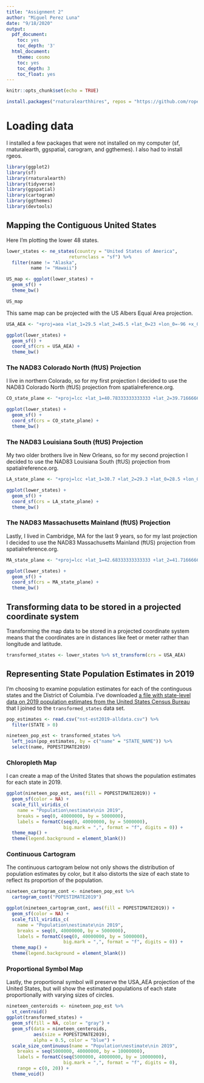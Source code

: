 ```yaml
---
title: "Assignment 2"
author: "Miguel Perez Luna"
date: "9/18/2020"
output:
  pdf_document:
    toc: yes
    toc_depth: '3'
  html_document:
    theme: cosmo
    toc: yes
    toc_depth: 3
    toc_float: yes
---
```


```r
knitr::opts_chunk$set(echo = TRUE)
```

```r
install.packages("rnaturalearthhires", repos = "https://github.com/ropensci/rnaturalearthhires", type = "source")
```



# Loading data

I installed a few packages that were not installed on my computer (sf, rnaturalearth, ggspatial, carogram, and ggthemes). I also had to install rgeos.

```r
library(ggplot2)
library(sf)
library(rnaturalearth)
library(tidyverse)
library(ggspatial)
library(cartogram)
library(ggthemes)
library(devtools)
```

## Mapping the Contiguous United States

Here I'm plotting the lower 48 states.

``` r
lower_states <- ne_states(country = "United States of America", 
                       returnclass = "sf") %>%
  filter(name != "Alaska",
         name != "Hawaii")

US_map <- ggplot(lower_states) +
  geom_sf() +
  theme_bw()

US_map
```

This same map can be projected with the US Albers Equal Area projection. 

```r
USA_AEA <- "+proj=aea +lat_1=29.5 +lat_2=45.5 +lat_0=23 +lon_0=-96 +x_0=0 +y_0=0 +ellps=clrk66 +units=m +no_defs"

ggplot(lower_states) +
  geom_sf() +
  coord_sf(crs = USA_AEA) +
  theme_bw()
```



### The NAD83 Colorado North (ftUS) Projection

I live in northern Colorado, so for my first projection I decided to use the NAD83 Colorado North (ftUS) projection from spatialreference.org. 

```r
CO_state_plane <- "+proj=lcc +lat_1=40.78333333333333 +lat_2=39.71666666666667 +lat_0=39.33333333333334 +lon_0=-105.5 +x_0=914401.8288036576 +y_0=304800.6096012192 +ellps=GRS80 +datum=NAD83 +to_meter=0.3048006096012192 +no_defs "

ggplot(lower_states) +
  geom_sf() +
  coord_sf(crs = CO_state_plane) +
  theme_bw()
```

### The NAD83 Louisiana South (ftUS) Projection

My two older brothers live in New Orleans, so for my second projection I decided to use the NAD83 Louisiana South (ftUS) projection from spatialreference.org. 

```r
LA_state_plane <- "+proj=lcc +lat_1=30.7 +lat_2=29.3 +lat_0=28.5 +lon_0=-91.33333333333333 +x_0=999999.9999898402 +y_0=0 +ellps=GRS80 +datum=NAD83 +to_meter=0.3048006096012192 +no_defs"

ggplot(lower_states) +
  geom_sf() +
  coord_sf(crs = LA_state_plane) +
  theme_bw()
```


### The NAD83 Massachusetts Mainland (ftUS) Projection

Lastly, I lived in Cambridge, MA for the last 9 years, so for my last projection I decided to use the NAD83 Massachusetts Mainland (ftUS) projection from spatialreference.org. 

```r
MA_state_plane <- "+proj=lcc +lat_1=42.68333333333333 +lat_2=41.71666666666667 +lat_0=41 +lon_0=-71.5 +x_0=200000.0001016002 +y_0=750000 +ellps=GRS80 +datum=NAD83 +to_meter=0.3048006096012192 +no_defs"

ggplot(lower_states) +
  geom_sf() +
  coord_sf(crs = MA_state_plane) +
  theme_bw()
```


## Transforming data to be stored in a projected coordinate system

Transforming the map data to be stored in a projected coordinate system means that the coordinates are in distances like feet or meter rather than longitude and latitude. 

```r
transformed_states <- lower_states %>% st_transform(crs = USA_AEA)
```

## Representing State Population Estimates in 2019

I'm choosing to examine population estimates for each of the continguous states and the District of Columbia. I've downloaded [a file with state-level data on 2019 population estimates from the United States Census Bureau](https://www2.census.gov/programs-surveys/popest/datasets/2010-2019/national/totals/nst-est2019-alldata.csv){target="_blank"} that I joined to the `transformed_states` data set.

```r
pop_estimates <- read.csv("nst-est2019-alldata.csv") %>% 
  filter(STATE > 0)

nineteen_pop_est <- transformed_states %>% 
  left_join(pop_estimates, by = c("name" = "STATE_NAME")) %>%
  select(name, POPESTIMATE2019)
```


### Chloropleth Map

I can create a map of the United States that shows the population estimates for each state in 2019.

``` r
ggplot(nineteen_pop_est, aes(fill = POPESTIMATE2019)) +
  geom_sf(color = NA) +
  scale_fill_viridis_c(
    name = "Population\nestimate\nin 2019",
    breaks = seq(0, 40000000, by = 5000000),
    labels = formatC(seq(0, 40000000, by = 5000000), 
                     big.mark = ",", format = "f", digits = 0)) +
  theme_map() +
  theme(legend.background = element_blank())
```

### Continuous Cartogram

The continuous cartogram below not only shows the distribution of population estimates by color, but it also distorts the size of each state to reflect its proportion of the population. 

```r
nineteen_cartogram_cont <- nineteen_pop_est %>%
  cartogram_cont("POPESTIMATE2019")

ggplot(nineteen_cartogram_cont, aes(fill = POPESTIMATE2019)) +
  geom_sf(color = NA) +
  scale_fill_viridis_c(
    name = "Population\nestimate\nin 2019",
    breaks = seq(0, 40000000, by = 5000000),
    labels = formatC(seq(0, 40000000, by = 5000000), 
                     big.mark = ",", format = "f", digits = 0)) +
  theme_map() +
  theme(legend.background = element_blank())
```

### Proportional Symbol Map

Lastly, the proportional symbol will preserve the USA_AEA projection of the United States, but will show the estimated populations of each state proportionally with varying sizes of circles.

``` r
nineteen_centeroids <- nineteen_pop_est %>%
  st_centroid()
ggplot(transformed_states) +
  geom_sf(fill = NA, color = "gray") +
  geom_sf(data = nineteen_centeroids, 
          aes(size = POPESTIMATE2019),
          alpha = 0.5, color = "blue") +
  scale_size_continuous(name = "Population\nestimate\nin 2019",
    breaks = seq(5000000, 40000000, by = 10000000),
    labels = formatC(seq(5000000, 40000000, by = 10000000), 
                     big.mark = ",", format = "f", digits = 0),
    range = c(0, 20)) +
  theme_void() 
```

